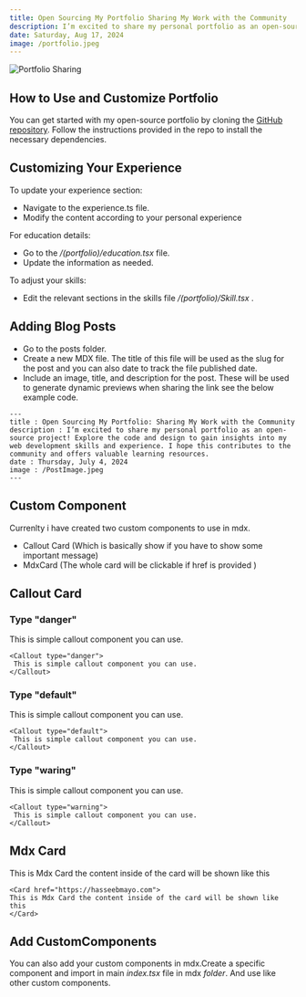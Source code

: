 ```yaml
---
title: Open Sourcing My Portfolio Sharing My Work with the Community
description: I’m excited to share my personal portfolio as an open-source project! Explore the code and design to gain insights into my web development skills and experience. I hope this contributes to the community and offers valuable learning resources
date: Saturday, Aug 17, 2024
image: /portfolio.jpeg
---
```


![Portfolio Sharing](/portfolio.jpeg)

## How to Use and Customize  Portfolio
You can get started with my open-source portfolio by cloning the [GitHub repository](https://github.com/hasseebmayo). Follow the instructions provided in the repo to install the necessary dependencies.

## Customizing Your Experience
To update your experience section:
* Navigate to the experience.ts file.
* Modify the content according to your personal experience

For education details:
* Go to the */(portfolio)/education.tsx* file.
* Update the information as needed.

To adjust your skills:
* Edit the relevant sections in the skills file */(portfolio)/Skill.tsx* .


## Adding Blog Posts
* Go to the posts folder.
* Create a new MDX file. The title of this file will be used as the slug for the post and you can also date to track the file published date.
* Include an image, title, and description for the post. These will be used to generate dynamic previews when sharing the link
see the below example code.


```mdx
---
title : Open Sourcing My Portfolio: Sharing My Work with the Community
description : I’m excited to share my personal portfolio as an open-source project! Explore the code and design to gain insights into my web development skills and experience. I hope this contributes to the community and offers valuable learning resources.
date : Thursday, July 4, 2024
image : /PostImage.jpeg
---
```

## Custom Component
Currenlty i have created two custom components to use in mdx.
* Callout Card  (Which is basically show if you have to show some important message)
* MdxCard (The whole card will be clickable if href is provided )

##  Callout Card

### Type "danger"

<Callout type="danger">
 This is simple callout component you can use.
</Callout>

```mdx
<Callout type="danger">
 This is simple callout component you can use.
</Callout>
```
### Type "default"

<Callout type="default">
 This is simple callout component you can use.
</Callout>

```mdx
<Callout type="default">
 This is simple callout component you can use.
</Callout>
```
### Type "waring"

<Callout type="warning">
 This is simple callout component you can use.
</Callout>

```mdx
<Callout type="warning">
 This is simple callout component you can use.
</Callout>
```


## Mdx Card
<Card href="process.env.NEXT_PUBLIC_URL">
This is Mdx Card the content inside of the card will be shown like this
</Card>

```mdx
<Card href="https://hasseebmayo.com">
This is Mdx Card the content inside of the card will be shown like this
</Card>
```


## Add CustomComponents

You can also add your custom components in mdx.Create a specific component and import in main *index.tsx* file in mdx *folder*.
And use like other custom components.

